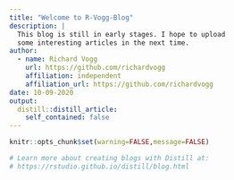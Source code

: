 ```yaml
---
title: "Welcome to R-Vogg-Blog"
description: |
  This blog is still in early stages. I hope to upload
  some interesting articles in the next time.
author:
  - name: Richard Vogg
    url: https://github.com/richardvogg
    affiliation: independent
    affiliation_url: https://github.com/richardvogg
date: 10-09-2020
output:
  distill::distill_article:
    self_contained: false
---
```


```r
knitr::opts_chunk$set(warning=FALSE,message=FALSE)

# Learn more about creating blogs with Distill at:
# https://rstudio.github.io/distill/blog.html

```



